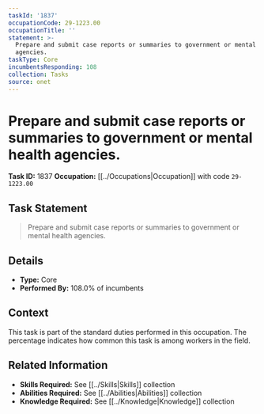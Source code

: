 ```yaml
---
taskId: '1837'
occupationCode: 29-1223.00
occupationTitle: ''
statement: >-
  Prepare and submit case reports or summaries to government or mental health
  agencies.
taskType: Core
incumbentsResponding: 108
collection: Tasks
source: onet
---
```

# Prepare and submit case reports or summaries to government or mental health agencies.

**Task ID:** 1837
**Occupation:** [[../Occupations|Occupation]] with code `29-1223.00`

## Task Statement

> Prepare and submit case reports or summaries to government or mental health agencies.

## Details

- **Type:** Core
- **Performed By:** 108.0% of incumbents

## Context

This task is part of the standard duties performed in this occupation. The percentage indicates how common this task is among workers in the field.

## Related Information

- **Skills Required:** See [[../Skills|Skills]] collection
- **Abilities Required:** See [[../Abilities|Abilities]] collection
- **Knowledge Required:** See [[../Knowledge|Knowledge]] collection
